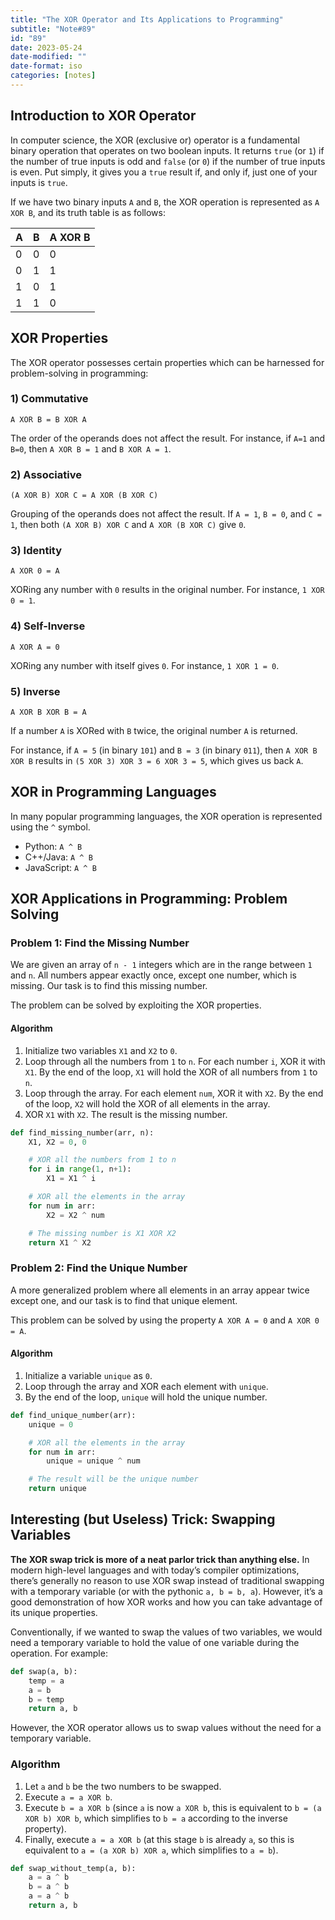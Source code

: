```yaml
---
title: "The XOR Operator and Its Applications to Programming"
subtitle: "Note#89"
id: "89"
date: 2023-05-24
date-modified: ""
date-format: iso
categories: [notes]
---
```

## Introduction to XOR Operator

In computer science, the XOR (exclusive or) operator is a fundamental binary operation that operates on two boolean inputs. It returns `true` (or `1`) if the number of true inputs is odd and `false` (or `0`) if the number of true inputs is even. Put simply, it gives you a `true` result if, and only if, just one of your inputs is `true`.

If we have two binary inputs `A` and `B`, the XOR operation is represented as `A XOR B`, and its truth table is as follows:

| A | B | A XOR B |
|---|---|---------|
| 0 | 0 |   0     |
| 0 | 1 |   1     |
| 1 | 0 |   1     |
| 1 | 1 |   0     |

## XOR Properties

The XOR operator possesses certain properties which can be harnessed for problem-solving in programming:

### 1) Commutative

`A XOR B = B XOR A`

The order of the operands does not affect the result. For instance, if `A=1` and `B=0`, then `A XOR B = 1` and `B XOR A = 1`.

### 2) Associative

`(A XOR B) XOR C = A XOR (B XOR C)`

Grouping of the operands does not affect the result. If `A = 1`, `B = 0`, and `C = 1`, then both `(A XOR B) XOR C` and `A XOR (B XOR C)` give `0`.

### 3) Identity

`A XOR 0 = A`

XORing any number with `0` results in the original number. For instance, `1 XOR 0 = 1`.

### 4) Self-Inverse

`A XOR A = 0`

XORing any number with itself gives `0`. For instance, `1 XOR 1 = 0`.

### 5) Inverse

`A XOR B XOR B = A`

If a number `A` is XORed with `B` twice, the original number `A` is returned.

For instance, if `A = 5` (in binary `101`) and `B = 3` (in binary `011`), then `A XOR B XOR B` results in `(5 XOR 3) XOR 3 = 6 XOR 3 = 5`, which gives us back `A`.

## XOR in Programming Languages

In many popular programming languages, the XOR operation is represented using the `^` symbol.

* Python: `A ^ B`
* C++/Java: `A ^ B`
* JavaScript: `A ^ B`

## XOR Applications in Programming: Problem Solving

### Problem 1: Find the Missing Number

We are given an array of `n - 1` integers which are in the range between `1` and `n`. All numbers appear exactly once, except one number, which is missing. Our task is to find this missing number.

The problem can be solved by exploiting the XOR properties.

#### Algorithm

1. Initialize two variables `X1` and `X2` to `0`.
2. Loop through all the numbers from `1` to `n`. For each number `i`, XOR it with `X1`. By the end of the loop, `X1` will hold the XOR of all numbers from `1` to `n`.
3. Loop through the array. For each element `num`, XOR it with `X2`. By the end of the loop, `X2` will hold the XOR of all elements in the array.
4. XOR `X1` with `X2`. The result is the missing number.

```python
def find_missing_number(arr, n):
    X1, X2 = 0, 0

    # XOR all the numbers from 1 to n
    for i in range(1, n+1):
        X1 = X1 ^ i

    # XOR all the elements in the array
    for num in arr:
        X2 = X2 ^ num

    # The missing number is X1 XOR X2
    return X1 ^ X2
```

### Problem 2: Find the Unique Number

A more generalized problem where all elements in an array appear twice except one, and our task is to find that unique element.

This problem can be solved by using the property `A XOR A = 0` and `A XOR 0 = A`.

#### Algorithm

1. Initialize a variable `unique` as `0`.
2. Loop through the array and XOR each element with `unique`.
3. By the end of the loop, `unique` will hold the unique number.

```python
def find_unique_number(arr):
    unique = 0

    # XOR all the elements in the array
    for num in arr:
        unique = unique ^ num

    # The result will be the unique number
    return unique
```

## Interesting (but Useless) Trick: Swapping Variables

**The XOR swap trick is more of a neat parlor trick than anything else.** In modern high-level languages and with today's compiler optimizations, there's generally no reason to use XOR swap instead of traditional swapping with a temporary variable (or with the pythonic `a, b = b, a`). However, it's a good demonstration of how XOR works and how you can take advantage of its unique properties.

Conventionally, if we wanted to swap the values of two variables, we would need a temporary variable to hold the value of one variable during the operation. For example:

```python
def swap(a, b):
    temp = a
    a = b
    b = temp
    return a, b
```

However, the XOR operator allows us to swap values without the need for a temporary variable.

### Algorithm

  1. Let `a` and `b` be the two numbers to be swapped.
  2. Execute `a = a XOR b`.
  3. Execute `b = a XOR b` (since `a` is now `a XOR b`, this is equivalent to `b = (a XOR b) XOR b`, which simplifies to `b = a` according to the inverse property).
  4. Finally, execute `a = a XOR b` (at this stage `b` is already `a`, so this is equivalent to `a = (a XOR b) XOR a`, which simplifies to `a = b`).

```python
def swap_without_temp(a, b):
    a = a ^ b
    b = a ^ b
    a = a ^ b
    return a, b
```
